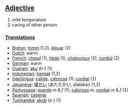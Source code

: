 ==[[Adjective]]==
#mild temperature
#caring of other person

===[[Translation]]s===
*[[Breton]]: [[tomm]] (1,2), [[klouar]] (2)
*[[Dutch]]: warm
*[[French]]: [[chaud]] (1), [[tiède]] (1), [[chaleureux]] (2), [[cordial]] (2)
*[[German]]: warm
*[[Guarani]]: [[aku]] (h-) (1)
*[[Indonesian]]: [[hangat]] (1,2)
*[[Interlingua]]: [[calide]], [[calorose]] (1); [[cordial]] (2)
*[[Japanese]]: [[暖かい]] (あたたかい, atatakai) (1,2)
*[[Portuguese]]: [[quente]] ''m'' & ''f'' (1); [[caloroso]] ''m'', [[cordial]] ''m'' & ''f'' (2)
*[[Spanish]]: [[caliente]]
*[[Tupinambá]]: [[akub]] (s-) (1)